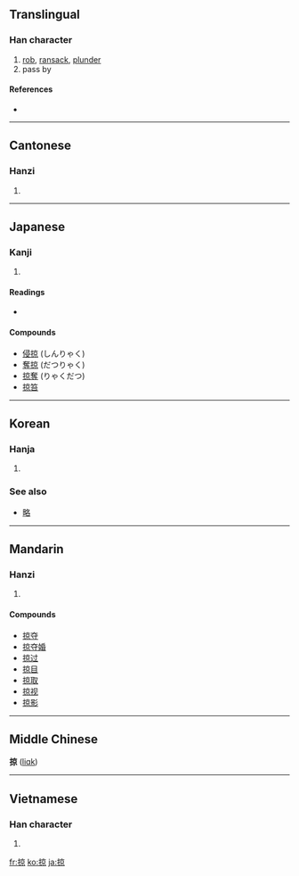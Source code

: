 {{also|掠}}
==Translingual==

===Han character===
{{Han char|rn=64|rad=手|as=08|sn=11|four=5009<sub>6</sub>|canj=手卜口火 (QYRF)}}

# [[rob]], [[ransack]], [[plunder]]
# pass by

====References====
* {{Han ref|kx=0438.110|dkj=12273|dj=0788.080|hdz=31903.020|uh=63A0|ud=25504|bh=B1B0|bd=45488}}

----

==Cantonese==

===Hanzi===
{{yue-hanzi|jyut=|y=leuk6}}

# {{defn|Cantonese|sort=手08}}

----

==Japanese==

===Kanji===
{{ja-kanji|grade=|rs=手08}}

# {{defn|Japanese}}

====Readings====
* {{ja-readings|on=[[りゃく]] (ryaku), [[りょう]] (ryō)|kun=[[かすめる]] (kasumeru)}}

====Compounds====
* [[侵掠]] (しんりゃく)
* [[奪掠]] (だつりゃく)
* [[掠奪]] (りゃくだつ)
* [[掠笞]]

----

==Korean==

===Hanja===
{{ko-hanja|hangeul=략>약, 량>양|eumhun=|rv=ryak>yak, ryang>yang|mr=ryak>yak, ryang>yang|y=lyak>yak, lyang>yang}}

# {{defn|Korean|sort=手08}}

===See also===
* [[略]]

----

==Mandarin==

===Hanzi===
{{cmn-hanzi|pin=[[lüè]] ([[lüe4]])|wg=lüeh<sup>4</sup>}}

# {{defn|Mandarin|sort=手08}}

====Compounds====
* [[掠夺]]
* [[掠夺婚]]
* [[掠过]]
* [[掠目]]
* [[掠取]]
* [[掠视]]
* [[掠影]]

----

==Middle Chinese==
'''掠''' ([[liɑk]])<!--note: the vowel "ɑ" is an IPA symbol, and is thus different from the vowel "a"-->

----

==Vietnamese==

===Han character===
{{vi-hantu|[[lược]], [[lướt]], [[lựng]]|rs=手08}}

# {{defn|Vietnamese|sort=手08}}

[[fr:掠]]
[[ko:掠]]
[[ja:掠]]